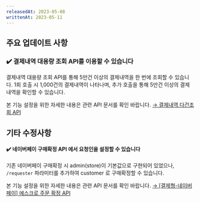 ```yaml
---
releasedAt: 2023-05-08
writtenAt: 2023-05-11
---
```



## 주요 업데이트 사항

### ✔️ 결제내역 대용량 조회 API를 이용할 수 있습니다

결제내역 대용량 조회 API를 통해 5만건 이상의 결제내역을 한 번에 조회할 수 있습니다. 1회 호출 시 1,000건의 결제내역이 나타나며, 추가 호출을 통해 5만건 이상의 결제내역을 확인할 수 있습니다.

본 기능 설정을 위한 자세한 내용은 관련 API 문서를 확인 바랍니다. [→ 결제내역 다건조회 API](/docs/ko/api-v2/payment)

## 기타 수정사항

#### ✔️ 네이버페이 구매확정 API 에서 요청인을 설정할 수 있습니다

기존 네이버페이 구매확정 시 admin(store)이 기본값으로 구현되어 있었으나, `/requester` 파라미터를 추가하여 customer 로 구매확정할 수 있습니다.&#x20;

본 기능 설정을 위한 자세한 내용은 관련 API 문서를 확인 바랍니다. [→ \[결제형-네이버페이\] 에스크로 주문 확정 API](https://api.iamport.kr/)
